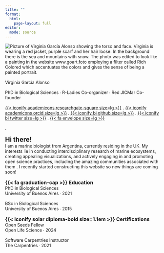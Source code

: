 ```yaml
---
title: ""
format: 
  html:
    page-layout: full
editor: 
  mode: source
---
```


```{=html}

<style>

h1, .h1, h2, .h2 {
    border-bottom: 0px solid #dee2e6;
    padding-bottom: 0rem;
    padding-top: 0rem;
    margin-top: 0;
    margin-bottom: 0rem;
}

h3 {
    margin-top: 0;
    margin-bottom: 0;
}

p {
    margin-top: 0;
    margin-bottom: 1rem;
}

</style>
```


::: {.grid-vir .topbr-xxl}

::: {.Item1 .center-text .white-div .extra-padding}

::: {}
<div>
  <img class="custom-rounded-img" src="images/headshot.png" alt="Picture of Virginia García Alonso showing the torso and face. Virginia is wearing a red jacket, purple scarf and her hair loose. In the background there is the sea and mountains with snow. The photo was edited to look like a painting in the website www.goart.foto employing a filter called Rich Colored which accentuates the colors and gives the sense of being a painted portrait." />
</div>
:::


::: {.h1}
Virginia García Alonso
:::

::: {.body}
PhD in Biological Sciences &#8729; R-Ladies Co-organizer &#8729; Red JICMar Co-founder
:::

::: {.body}
<p class="icons">
[{{< iconify academicons researchgate-square size=lg >}}](https://www.researchgate.net/profile/Virginia-Garcia-Alonso-2) [.]{.transparent}
[{{< iconify academicons orcid size=lg >}}](https://orcid.org/0000-0003-2224-8376) [.]{.transparent}
[{{< iconify bi github size=lg >}}](https://github.com/virginiagarciaalonso) [.]{.transparent} [{{< iconify bi twitter size=lg >}}](https://twitter.com/VA_GarciaAlonso) [.]{.transparent} [{{< fa envelope size=lg >}}](contact.qmd)
 </p>
:::

:::


::: {.Item2 .extra-padding}

:::{.top-br}
[.]{.transparent}
:::

## Hi there!

[I am a marine biologist from Argentina, currently residing in the UK. My interests lie in conducting [interdisciplinary research]{.bold} of marine ecosystems, creating appealing [visualizations]{.bold}, and actively engaging in and promoting [open science practices]{.bold}, including the amazing communities associated with them <i class="fa-solid fa-heart" style="color:#108690"></i>. I recently started constructing this website so new things are coming soon!]{.topbr}
:::


::: {.Item3 .extra-padding}
### {{< fa graduation-cap >}} Education

[PhD in Biological Sciences]{.bold .small-text .less-line-space .topbr}
<p class="small-text"> University of Buenos Aires ∙ 2021 </p>

[BSc in Biological Sciences]{.bold .small-text .less-line-space}
<p class="small-text"> University of Buenos Aires ∙ 2015 </p>
:::

::: {.Item4 .extra-padding}
### {{< iconify solar diploma-bold size=1.1em >}} Certifications

[Open Seeds Fellow]{.bold .small-text .less-line-space .topbr}
<p class="small-text"> Open Life Science ∙ 2024 </p>

[Software Carpentries Instructor]{.bold .small-text .less-line-space}
<p class="small-text"> The Carpentries ∙ 2021 </p>

:::

:::
